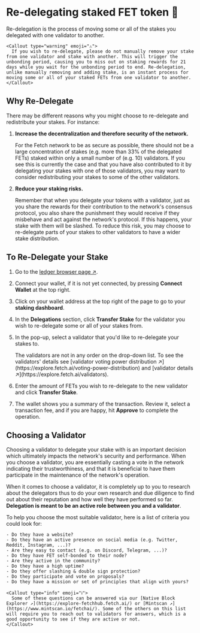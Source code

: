 
# Re-delegating staked FET token 👥

Re-delegation is the process of moving some or all of the stakes you delegated with one validator to another.

    <Callout type="warning" emoji="⚠️">
      If you wish to re-delegate, please do not manually remove your stake from one validator and stake with another. This will trigger the unbonding period, causing you to miss out on staking rewards for 21 days while you wait for the unbonding period to end. Re-delegation, unlike manually removing and adding stake, is an instant process for moving some or all of your staked FETs from one validator to another.
    </Callout>

## Why Re-Delegate

There may be different reasons why you might choose to re-delegate and redistribute your stakes. For instance:

1. **Increase the decentralization and therefore security of the network.**

   For the Fetch network to be as secure as possible, there should not be a large concentration of stakes (e.g. more than 33% of the delegated FETs) staked within only a small number of (e.g. 10) validators. If you see this is currently the case and that you have also contributed to it by delegating your stakes with one of those validators, you may want to consider redistributing your stakes to some of the other validators.

2. **Reduce your staking risks.**

   Remember that when you delegate your tokens with a validator, just as you share the rewards for their contribution to the network's consensus protocol, you also share the punishment they would receive if they misbehave and act against the network's protocol. If this happens, your stake with them will be slashed. To reduce this risk, you may choose to re-delegate parts of your stakes to other validators to have a wider stake distribution.

## To Re-Delegate your Stake

1. Go to the [ledger browser page ↗️](https://browse-fetchhub.fetch.ai/validators).
2. Connect your wallet, if it is not yet connected, by pressing **Connect Wallet** at the top right.
3. Click on your wallet address at the top right of the page to go to your **staking dashboard**.
4. In the **Delegations** section, click **Transfer Stake** for the validator you wish to re-delegate some or all of your stakes from.
5. In the pop-up, select a validator that you'd like to re-delegate your stakes to.

   <Callout type="info" emoji="ℹ️">
     The validators are not in any order on the drop-down list. To see the validators' details see [validator voting power distribution ↗️](https://explore.fetch.ai/voting-power-distribution) and [validator details ↗️](https://explore.fetch.ai/validators).
   </Callout>

6. Enter the amount of FETs you wish to re-delegate to the new validator and click **Transfer Stake**.
7. The wallet shows you a summary of the transaction. Review it, select a transaction fee, and if you are happy, hit **Approve** to complete the operation.

## Choosing a Validator

Choosing a validator to delegate your stake with is an important decision which ultimately impacts the network's security and performance. When you choose a validator, you are essentially casting a vote in the network indicating their trustworthiness, and that it is beneficial to have them participate in the maintenance of the network's operation.

When it comes to choose a validator, it is completely up to you to research about the delegators thus to do your own research and due diligence to find out about their reputation and how well they have performed so far. **Delegation is meant to be an active role between you and a validator**.

To help you choose the most suitable validator, here is a list of criteria you could look for:

    - Do they have a website?
    - Do they have an active presence on social media (e.g. Twitter, Reddit, Instagram, ...)?
    - Are they easy to contact (e.g. on Discord, Telegram, ...)?
    - Do they have FET self-bonded to their node?
    - Are they active in the community?
    - Do they have a high uptime?
    - Do they offer slashing & double sign protection?
    - Do they participate and vote on proposals?
    - Do they have a mission or set of principles that align with yours?

    <Callout type="info" emoji="ℹ️">
      Some of these questions can be answered via our [Native Block Explorer ↗️](https://explore-fetchhub.fetch.ai/) or [Mintscan ↗️](https://www.mintscan.io/fetchai/). Some of the others on this list will require you to reach out to validators for answers, which is a good opportunity to see if they are active or not.
    </Callout>
